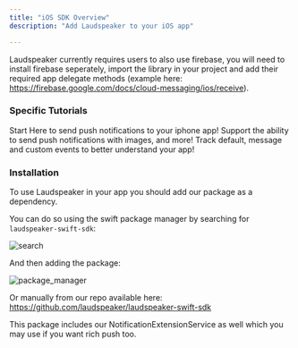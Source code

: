 ```yaml
---
title: "iOS SDK Overview"
description: "Add Laudspeaker to your iOS app"

---
```


<Info> Laudspeaker currently requires users to also use firebase, you will need to install firebase seperately, import the library in your project and add their required app delegate methods (example here: https://firebase.google.com/docs/cloud-messaging/ios/receive).  </Info>


### Specific Tutorials 

<CardGroup>
<Card title="Adding Standard Push Notifications" icon="readme" href="/developer/sdks/ios/adding-standard-push">
  Start Here to send push notifications to your iphone app!
</Card>

<Card title="Adding Rich Push Notifications" icon="readme" href="/developer/sdks/ios/adding-rich-push">
  Support the ability to send push notifications with images, and more!
</Card>

<Card title="Tracking Events" icon="readme" href="/developer/sdks/ios/tracking-events">
  Track default, message and custom events to better understand your app!
</Card>
</CardGroup>

### Installation

To use Laudspeaker in your app you should add our package as a dependency. 

You can do so using the swift package manager by searching for `laudspeaker-swift-sdk`:

![search](/images/developer/sdks/search.png)

And then adding the package:

![package_manager](/images/developer/sdks/package_manager.png)

Or manually from our repo available here: https://github.com/laudspeaker/laudspeaker-swift-sdk

This package includes our NotificationExtensionService as well which you may use if you want rich push too.


